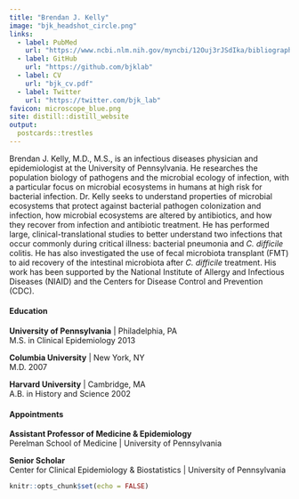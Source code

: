 ```yaml
---
title: "Brendan J. Kelly"
image: "bjk_headshot_circle.png"
links:
  - label: PubMed
    url: "https://www.ncbi.nlm.nih.gov/myncbi/12Ouj3rJSdIka/bibliography/public/"
  - label: GitHub
    url: "https://github.com/bjklab"
  - label: CV
    url: "bjk_cv.pdf"
  - label: Twitter
    url: "https://twitter.com/bjk_lab"
favicon: microscope_blue.png
site: distill::distill_website
output:
  postcards::trestles
---
```

  
Brendan J. Kelly, M.D., M.S., is an infectious diseases physician and epidemiologist at the University of Pennsylvania. He researches the population biology of pathogens and the microbial ecology of infection, with a particular focus on microbial ecosystems in humans at high risk for bacterial infection. Dr. Kelly seeks to understand properties of microbial ecosystems that protect against bacterial pathogen colonization and infection, how microbial ecosystems are altered by antibiotics, and how they recover from infection and antibiotic treatment. He has performed large, clinical-translational studies to better understand two infections that occur commonly during critical illness: bacterial pneumonia and _C. difficile_ colitis. He has also investigated the use of fecal microbiota transplant (FMT) to aid recovery of the intestinal microbiota after _C. difficile_ treatment. His work has been supported by the National Institute of Allergy and Infectious Diseases (NIAID) and the Centers for Disease Control and Prevention (CDC).  
  
  
#### Education  
  
**University of Pennsylvania** | Philadelphia, PA  
M.S. in Clinical Epidemiology 2013  
  
**Columbia University** | New York, NY  
M.D. 2007  
  
**Harvard University** | Cambridge, MA  
A.B. in History and Science 2002  
  
  
#### Appointments
  
**Assistant Professor of Medicine & Epidemiology**  
Perelman School of Medicine | University of Pennsylvania  
  
**Senior Scholar**  
Center for Clinical Epidemiology & Biostatistics | University of Pennsylvania  
  
 <!-- **Director, Antibiotic Resistance and Healthcare Epidemiology Study Collaborative (ARES) Research Lab**  
Perelman School of Medicine | University of Pennsylvania  
  
**Co-Director, Fecal Microbiota Transplant (FMT) Program**  
Hospital of the University of Pennsylvania -->   
  
```r
knitr::opts_chunk$set(echo = FALSE)
```
